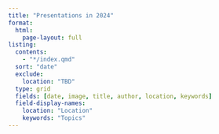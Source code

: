 ```yaml
---
title: "Presentations in 2024"
format: 
  html: 
    page-layout: full
listing: 
  contents: 
    - "*/index.qmd"
  sort: "date"
  exclude:
    location: "TBD"
  type: grid
  fields: [date, image, title, author, location, keywords]
  field-display-names:
    location: "Location"
    keywords: "Topics"
---
```

